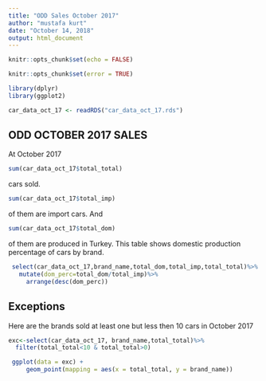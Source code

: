 ```yaml
---
title: "ODD Sales October 2017"
author: "mustafa kurt"
date: "October 14, 2018"
output: html_document
---
```



```r
knitr::opts_chunk$set(echo = FALSE)
```
```r
knitr::opts_chunk$set(error = TRUE)
```

```r
library(dplyr)
library(ggplot2)
```


```r
car_data_oct_17 <- readRDS("car_data_oct_17.rds")
```

## ODD OCTOBER 2017 SALES

At October 2017 
```r
sum(car_data_oct_17$total_total)
```
cars sold. 
```r
sum(car_data_oct_17$total_imp)
```
of them are import cars. And 

```r
sum(car_data_oct_17$total_dom)
```
of them are produced in Turkey.
This table shows domestic production percentage of cars by brand. 
```r
 select(car_data_oct_17,brand_name,total_dom,total_imp,total_total)%>%
   mutate(dom_perc=total_dom/total_imp)%>%
     arrange(desc(dom_perc))
```

## Exceptions

Here are the brands sold at least one but less then 10 cars in October 2017

```r
exc<-select(car_data_oct_17, brand_name,total_total)%>%
  filter(total_total<10 & total_total>0)
```

```r
 ggplot(data = exc) + 
     geom_point(mapping = aes(x = total_total, y = brand_name))
```


